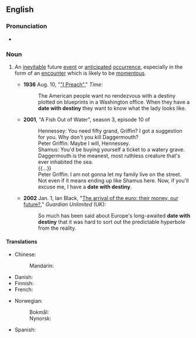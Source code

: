 ==English==

===Pronunciation===
* {{audio|en|en-au-date with destiny.ogg|Audio (AU)}}

===Noun===
{{en-noun|dates with destiny}}

# {{lb|en|idiomatic}} An [[inevitable]] future [[event]] or [[anticipate]]d [[occurrence]], especially in the form of an [[encounter]] which is likely to be [[momentous]].
#* '''1936''' Aug. 10, "[http://www.time.com/time/magazine/article/0,9171,762277,00.html "I Preach"]," ''Time'':
#*: The American people want no rendezvous with a destiny plotted on blueprints in a Washington office. When they have a '''date with destiny''' they want to know what the lady looks like.
#* '''2001''', "A Fish Out of Water", season 3, episode 10 of ''{{w|Family Guy}}''
#*: Hennessey: You need fifty grand, Griffin? I got a suggestion for you. Why don't you kill Daggermouth?
#*: Peter Griffin: Maybe I will, Hennessey.
#*: Shamus: You'd be buying yourself a ticket to a watery grave. Daggermouth is the meanest, most ruthless creature that's ever inhabited the sea.
#*: {{...}}
#*: Peter Griffin: I am not gonna let my family live on the street. Not even if it means ending up like Shamus here. Now, if you'll excuse me, I have a '''date with destiny'''.
#* '''2002''' Jan. 1, Ian Black, "[http://www.guardian.co.uk/euro/story/0,11306,626460,00.html The arrival of the euro: their money, our future?]," ''Guardian Unlimited'' (UK):
#*: So much has been said about Europe's long-awaited '''date with destiny''' that it was hard to sort out the predictable hyperbole from the reality.

====Translations====
{{trans-top|inevitable or anticipated event}}
* Chinese:
*: Mandarin: {{t-needed|cmn}}
* Danish: {{t|da|skæbnemøde|n}}
* Finnish: {{t|fi|kohtalonhetki}}
* French: {{t-needed|fr}}
{{trans-mid}}
* Norwegian:
*: Bokmål: {{t|nb|skjebnemøte|n}}
*: Nynorsk: {{t|nn|skjebnemøte|n}}
* Spanish: {{t-needed|es}}
{{trans-bottom}}